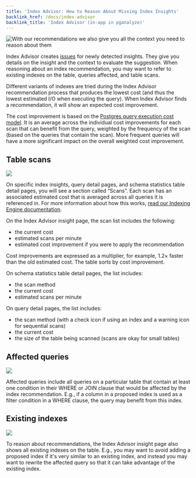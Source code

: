 ```yaml
---
title: 'Index Advisor: How to Reason About Missing Index Insights'
backlink_href: /docs/index-advisor
backlink_title: 'Index Advisor (in-app in pganalyze)'
---
```


![With our recommendations we also give you all the context you need to reason about them](/missing-index-detail.png)

Index Advisor creates [issues](/docs/checks) for newly detected insights. They
give you details on the insight and the context to evaluate the suggestion. When
reasoning about an index recommendation, you may want to refer to existing
indexes on the table, queries affected, and table scans.

Different variants of indexes are tried during the Index Advisor recommendation
process that produces the lowest cost (and thus the lowest estimated I/O when
executing the query). When Index Advisor finds a recommendation, it will show an
expected cost improvement.

The cost improvement is based on the [Postgres query execution cost
model](https://www.postgresql.org/docs/current/using-explain.html). It is an
average across the individual cost improvements for each scan that can benefit
from the query, weighted by the frequency of the scan (based on the queries that
contain the scan). More frequent queries will have a more significant impact on
the overall weighted cost improvement.


## Table scans

![](/scans.png)

On specific index insights, query detail pages, and schema statistics table
detail pages, you will see a section called “Scans”. Each scan has an associated
estimated cost that is averaged across all queries it is referenced in. For more
information about how this works, [read our Indexing Engine
documentation](/docs/indexing-engine/query-to-scan-breakdown).

On the Index Advisor insight page, the scan list includes the following:

 - the current cost
 - estimated scans per minute
 - estimated cost improvement if you were to apply the recommendation

Cost improvements are expressed as a multiplier, for example, 1.2× faster than
the old estimated cost. The table sorts by cost improvement.

On schema statistics table detail pages, the list includes:

 - the scan method
 - the current cost
 - estimated scans per minute

On query detail pages, the list includes:

 - the scan method (with a check icon if using an index and a warning icon for sequential scans)
 - the current cost
 - the size of the table being scanned (scans are okay for small tables)


## Affected queries

![](/affected-queries.png)

Affected queries include all queries on a particular table that contain at least
one condition in their WHERE or JOIN clause that would be affected by the index
recommendation. E.g., if a column in a proposed index is used as a filter
condition in a WHERE clause, the query may benefit from this index.


## Existing indexes

![](/existing-indexes.png)

To reason about recommendations, the Index Advisor insight page also shows
all existing indexes on the table. E.g., you may want to avoid adding a proposed
index if it's very similar to an existing index, and instead you may want to
rewrite the affected query so that it can take advantage of the existing index.

